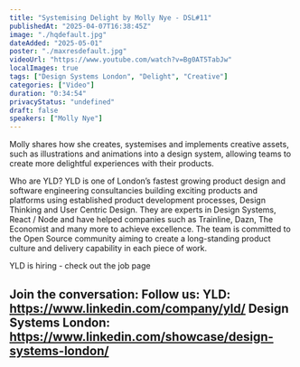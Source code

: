 ```yaml
---
title: "Systemising Delight by Molly Nye - DSL#11"
publishedAt: "2025-04-07T16:38:45Z"
image: "./hqdefault.jpg"
dateAdded: "2025-05-01"
poster: "./maxresdefault.jpg"
videoUrl: "https://www.youtube.com/watch?v=Bg0AT5TabJw"
localImages: true
tags: ["Design Systems London", "Delight", "Creative"]
categories: ["Video"]
duration: "0:34:54"
privacyStatus: "undefined"
draft: false
speakers: ["Molly Nye"]
---
```

Molly shares how she creates, systemises and implements creative assets, such as illustrations and animations into a design system, allowing teams to create more delightful experiences with their products.

Who are YLD?
YLD is one of London’s fastest growing product design and software engineering consultancies building exciting products and platforms using established product development processes, Design Thinking and User Centric Design. They are experts in Design Systems, React / Node and have helped companies such as Trainline, Dazn, The Economist and many more to achieve excellence.
The team is committed to the Open Source community aiming to create a long-standing product culture and delivery capability in each piece of work.

YLD is hiring - check out the job page

Join the conversation:
Follow us:
YLD: https://www.linkedin.com/company/yld/
Design Systems London: https://www.linkedin.com/showcase/design-systems-london/
------
